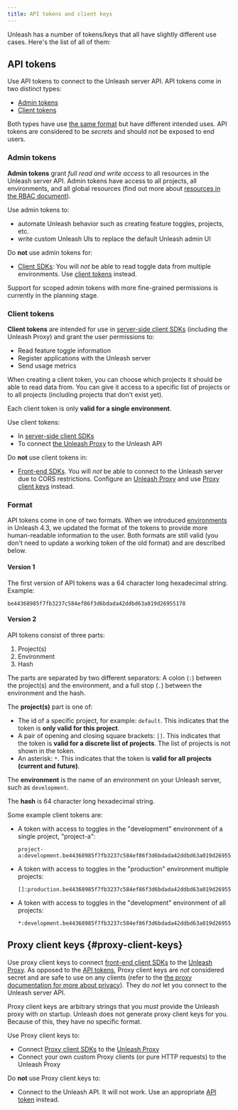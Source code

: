 ```yaml
---
title: API tokens and client keys
---
```


Unleash has a number of tokens/keys that all have slightly different use cases. Here's the list of all of them:

## API tokens

Use API tokens to connect to the Unleash server API. API tokens come in two distinct types:
- [Admin tokens](#admin-tokens)
- [Client tokens](#client-tokens)

Both types have use [the same format](#format) but have different intended uses. API tokens are considered to be *secrets* and should _not_ be exposed to end users.

### Admin tokens

**Admin tokens** grant *full read and write access* to all resources in the Unleash server API. Admin tokens have access to all projects, all environments, and all global resources (find out more about [resources in the RBAC document](../user_guide/rbac.md#core-principles)).

Use admin tokens to:
- automate Unleash behavior such as creating feature toggles, projects, etc.
- write custom Unleash UIs to replace the default Unleash admin UI

Do **not** use admin tokens for:
- [Client SDKs](../sdks/index.md): You will _not_ be able to read toggle data from multiple environments. Use [client tokens](#client-tokens) instead.

Support for scoped admin tokens with more fine-grained permissions is currently in the planning stage.

### Client tokens

**Client tokens** are intended for use in [server-side client SDKs](../sdks/index.md#server-side-sdks) (including the Unleash Proxy) and grant the user permissions to:
- Read feature toggle information
- Register applications with the Unleash server
- Send usage metrics

When creating a client token, you can choose which projects it should be able to read data from. You can give it access to a specific list of projects or to all projects (including projects that don't exist yet).

Each client token is only **valid for a single environment**.

Use client tokens:
- In [server-side client SDKs](../sdks/index.md#server-side-sdks)
- To connect [the Unleash Proxy](../sdks/unleash-proxy.md) to the Unleash API

Do **not** use client tokens in:
- [Front-end SDKs](../sdks/index.md#front-end-sdks). You will _not_ be able to connect to the Unleash server due to CORS restrictions. Configure an [Unleash Proxy](../sdks/unleash-proxy.md) and use [Proxy client keys](#proxy-client-keys) instead.

### Format

API tokens come in one of two formats. When we introduced [environments](../user_guide/environments.md) in Unleash 4.3, we updated the format of the tokens to provide more human-readable information to the user. Both formats are still valid (you don't need to update a working token of the old format) and are described below.

#### Version 1

The first version of API tokens was a 64 character long hexadecimal string. Example:

```
be44368985f7fb3237c584ef86f3d6bdada42ddbd63a019d26955178
```


#### Version 2

API tokens consist of three parts:

1. Project(s)
2. Environment
3. Hash

The parts are separated by two different separators: A colon (`:`) between the project(s) and the environment, and a full stop (`.`) between the environment and the hash.

The **project(s)** part is one of:
- The id of a specific project, for example: `default`. This indicates that the token is **only valid for this project**.
- A pair of opening and closing square brackets: `[]`. This indicates that the token is **valid for a discrete list of projects**.  The list of projects is not shown in the token.
- An asterisk: `*`. This indicates that the token is **valid for all projects (current and future)**.

The **environment** is the name of an environment on your Unleash server, such as `development`.

The **hash** is 64 character long hexadecimal string.

Some example client tokens are:
- A token with access to toggles in the "development" environment of a single project, "project-a":
  ```
  project-a:development.be44368985f7fb3237c584ef86f3d6bdada42ddbd63a019d26955178
  ```
- A token with access to toggles in the "production" environment multiple projects:
  ```
  []:production.be44368985f7fb3237c584ef86f3d6bdada42ddbd63a019d26955178
  ```
- A token with access to toggles in the "development" environment of all projects:
  ```
  *:development.be44368985f7fb3237c584ef86f3d6bdada42ddbd63a019d26955178
  ```

## Proxy client keys {#proxy-client-keys}

Use proxy client keys to connect [front-end client SDKs](../sdks/index.md#front-end-sdks) to the [Unleash Proxy](../sdks/unleash-proxy.md). As opposed to the [API tokens](#api-tokens), Proxy client keys are *not* considered secret and are safe to use on any clients (refer to the [the proxy documentation for more about privacy](../sdks/unleash-proxy.md#we-care-about-privacy)). They do _not_ let you connect to the Unleash server API.

Proxy client keys are arbitrary strings that you *must* provide the Unleash proxy with on startup. Unleash does not generate proxy client keys for you. Because of this, they have no specific format.

Use Proxy client keys to:
- Connect [Proxy client SDKs](../sdks/index.md#front-end-sdks) to the [Unleash Proxy](../sdks/unleash-proxy.md)
- Connect your own custom Proxy clients (or pure HTTP requests) to the Unleash Proxy

Do **not** use Proxy client keys to:
- Connect to the Unleash API. It will not work. Use an appropriate [API token](#api-tokens) instead.
